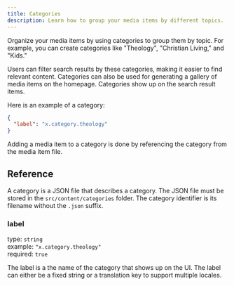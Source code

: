 ```yaml
---
title: Categories
description: Learn how to group your media items by different topics.
---
```



Organize your media items by using categories to group them by topic. For example, you can create categories like "Theology", 
"Christian Living," and "Kids."

Users can filter search results by these categories, making it easier to find relevant content. 
Categories can also be used for generating a gallery of media items on the homepage.
Categories show up on the search result items.

Here is an example of a category:

```json title="src/content/categories/theology.json"
{
  "label": "x.category.theology"
}
```

<Aside>
Adding a media item to a category is done by referencing the category from the media item file.
</Aside>

## Reference

A category is a JSON file that describes a category. The JSON file must be stored in the `src/content/categories` folder. 
The category identifier is its filename without the `.json` suffix. 

### label

type: `string` \
example: `"x.category.theology"` \
required: `true`

The label is a the name of the category that shows up on the UI. The label can either be a fixed string or a translation key 
to support multiple locales.